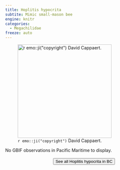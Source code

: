 ```yaml
---
title: Hoplitis hypocrita
subtite: Mimic small-mason bee
engine: knitr
categories:
  - Megachilidae
freeze: auto
---
```

![`r emo::ji("copyright")` David Cappaert.](https://inaturalist-open-data.s3.amazonaws.com/photos/108521775/large.jpg){height=300}



No GBIF observations in Pacific Maritime to display.
<br><br>
<center>


<a href="https://www.zoology.ubc.ca/entomology/main/Hymenoptera/Megachilidae/Hoplitis%20hypocrita.php"><button type="button" class="btn btn-secondary">See all Hoplitis hypocrita in BC <i class="fa-solid fa-arrow-up-right-from-square"></i> </button></a>
</center>

